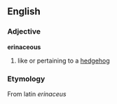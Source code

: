 ==English==

===Adjective===
'''erinaceous'''

# like or pertaining to a [[hedgehog]]

===Etymology===
From latin ''erinaceus''